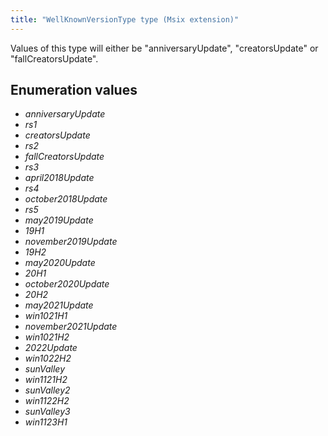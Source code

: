 ```yaml
---
title: "WellKnownVersionType type (Msix extension)"
---
```


Values of this type will either be "anniversaryUpdate", "creatorsUpdate" or "fallCreatorsUpdate".

## Enumeration values

  - *anniversaryUpdate*
  - *rs1*
  - *creatorsUpdate*
  - *rs2*
  - *fallCreatorsUpdate*
  - *rs3*
  - *april2018Update*
  - *rs4*
  - *october2018Update*
  - *rs5*
  - *may2019Update*
  - *19H1*
  - *november2019Update*
  - *19H2*
  - *may2020Update*
  - *20H1*
  - *october2020Update*
  - *20H2*
  - *may2021Update*
  - *win1021H1*
  - *november2021Update*
  - *win1021H2*
  - *2022Update*
  - *win1022H2*
  - *sunValley*
  - *win1121H2*
  - *sunValley2*
  - *win1122H2*
  - *sunValley3*
  - *win1123H1*
